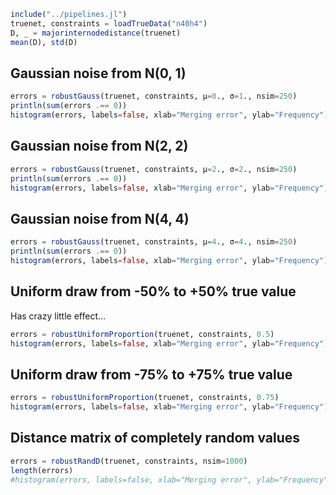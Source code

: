 ```julia
include("../pipelines.jl")
truenet, constraints = loadTrueData("n40h4")
D, _ = majorinternodedistance(truenet)
mean(D), std(D)
```

## Gaussian noise from N(0, 1)

```julia
errors = robustGauss(truenet, constraints, μ=0., σ=1., nsim=250)
println(sum(errors .== 0))
histogram(errors, labels=false, xlab="Merging error", ylab="Frequency")
```

## Gaussian noise from N(2, 2)

```julia
errors = robustGauss(truenet, constraints, μ=2., σ=2., nsim=250)
println(sum(errors .== 0))
histogram(errors, labels=false, xlab="Merging error", ylab="Frequency")
```

## Gaussian noise from N(4, 4)

```julia
errors = robustGauss(truenet, constraints, μ=4., σ=4., nsim=250)
println(sum(errors .== 0))
histogram(errors, labels=false, xlab="Merging error", ylab="Frequency")
```

## Uniform draw from -50% to +50% true value

Has crazy little effect...

```julia
errors = robustUniformProportion(truenet, constraints, 0.5)
histogram(errors, labels=false, xlab="Merging error", ylab="Frequency")
```

## Uniform draw from -75% to +75% true value

```julia
errors = robustUniformProportion(truenet, constraints, 0.75)
histogram(errors, labels=false, xlab="Merging error", ylab="Frequency")
```

## Distance matrix of completely random values

```julia
errors = robustRandD(truenet, constraints, nsim=1000)
length(errors)
#histogram(errors, labels=false, xlab="Merging error", ylab="Frequency")
```